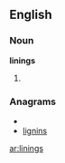==English==
===Noun===
'''linings'''
# {{plural of|[[lining]]}}

===Anagrams===
* {{alphagram|giilnns}}
* [[lignins#English|lignins]]

[[ar:linings]]